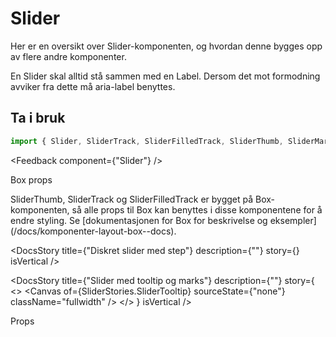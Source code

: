 
<Meta of={SliderStories} />

<DocsContainer>

# Slider

Her er en oversikt over Slider-komponenten, og hvordan denne bygges opp av flere andre komponenter.

<Alert status="warning">
  <AlertIcon />
  En Slider skal alltid stå sammen med en Label. Dersom det mot formodning avviker fra dette må aria-label benyttes.
</Alert>

<br />

## Ta i bruk

```jsx
import { Slider, SliderTrack, SliderFilledTrack, SliderThumb, SliderMark } from "@kvib/react";
```

<Feedback component={"Slider"} />

<DocsHeading light>Box props</DocsHeading>

<DocsContainer>
    SliderThumb, SliderTrack og SliderFilledTrack er bygget på Box-komponenten, så alle props til Box kan benyttes i disse komponentene for å endre styling. Se
    [dokumentasjonen for Box for beskrivelse og eksempler](/docs/komponenter-layout-box--docs).
</DocsContainer>

<DocsStory
  title={"Diskret slider med step"}
  description={""}
  story={<Canvas of={SliderStories.SliderDiscrete} sourceState="hidden" className="fullwidth" />}
  isVertical
/>


<DocsStory
  title={"Slider med tooltip og marks"}
  description={""}
  story={
    <>
      <Canvas of={SliderStories.SliderTooltip} sourceState={"none"} className="fullwidth" />
      <Source code={SliderStrings} dark />
    </>
  }
  isVertical
/>

<DocsHeading light>Props</DocsHeading>
<Canvas of={SliderStories.Preview} className="fullwidth" />
<Controls of={SliderStories.Preview} />

</DocsContainer>
